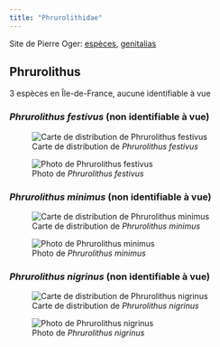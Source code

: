 ```yaml
---
title: "Phrurolithidae"
---
```


Site de Pierre Oger: [espèces](https://arachno.piwigo.com/index?/category/1386-phrurolithidae), [genitalias](https://arachno.piwigo.com/index?/tags/1492-_phrurolithidae)



## Phrurolithus

3 espèces en Île-de-France, aucune identifiable à vue



### *Phrurolithus festivus* (non identifiable à vue)

![Carte de distribution de *Phrurolithus festivus*](https://asfra.fr/Site/User_pages/Atlas/LR_ASFRA_Phrurolithidae_Phrurolithus%20festivus_2022-03-10.jpeg)

![Photo de *Phrurolithus festivus*](chemin/vers/photo.jpg)



### *Phrurolithus minimus* (non identifiable à vue)

![Carte de distribution de *Phrurolithus minimus*](https://asfra.fr/Site/User_pages/Atlas/LR_ASFRA_Phrurolithidae_Phrurolithus%20minimus_2022-03-10.jpeg)

![Photo de *Phrurolithus minimus*](chemin/vers/photo.jpg)



### *Phrurolithus nigrinus* (non identifiable à vue)

![Carte de distribution de *Phrurolithus nigrinus*](https://asfra.fr/Site/User_pages/Atlas/LR_ASFRA_Phrurolithidae_Phrurolithus%20nigrinus_2022-03-10.jpeg)

![Photo de *Phrurolithus nigrinus*](chemin/vers/photo.jpg)



